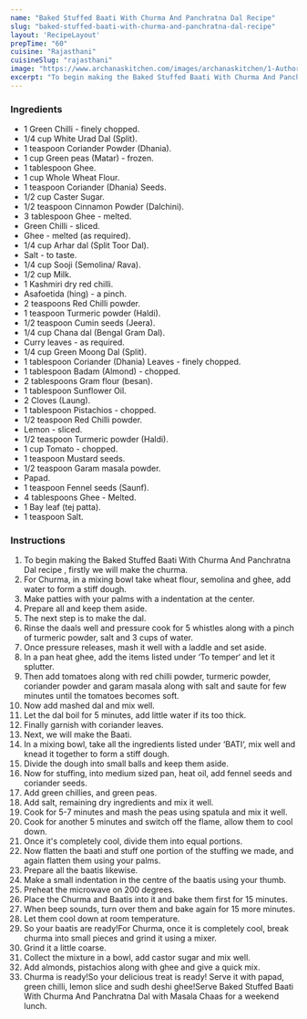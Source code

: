 ---
name: "Baked Stuffed Baati With Churma And Panchratna Dal Recipe"
slug: "baked-stuffed-baati-with-churma-and-panchratna-dal-recipe"
layout: 'RecipeLayout'
prepTime: "60"
cuisine: "Rajasthani"
cuisineSlug: "rajasthani"
image: "https://www.archanaskitchen.com/images/archanaskitchen/1-Author/Dhara/Baked_Stuffed_Baati_With_Churma_And_Panchratna_Dal.jpg"
excerpt: "To begin making the Baked Stuffed Baati With Churma And Panchratna Dal recipe , firstly we will make the churma"
---

### Ingredients

- 1 Green Chilli - finely chopped.
- 1/4 cup White Urad Dal (Split).
- 1 teaspoon Coriander Powder (Dhania).
- 1 cup Green peas (Matar) - frozen.
- 1 tablespoon Ghee.
- 1 cup Whole Wheat Flour.
- 1 teaspoon Coriander (Dhania) Seeds.
- 1/2 cup Caster Sugar.
- 1/2 teaspoon Cinnamon Powder (Dalchini).
- 3 tablespoon Ghee - melted.
- Green Chilli - sliced.
- Ghee - melted (as required).
- 1/4 cup Arhar dal (Split Toor Dal).
- Salt - to taste.
- 1/4 cup Sooji (Semolina/ Rava).
- 1/2 cup Milk.
- 1 Kashmiri dry red chilli.
- Asafoetida (hing) - a pinch.
- 2 teaspoons Red Chilli powder.
- 1 teaspoon Turmeric powder (Haldi).
- 1/2 teaspoon Cumin seeds (Jeera).
- 1/4 cup Chana dal (Bengal Gram Dal).
- Curry leaves - as required.
- 1/4 cup Green Moong Dal (Split).
- 1 tablespoon Coriander (Dhania) Leaves - finely chopped.
- 1 tablespoon Badam (Almond) - chopped.
- 2 tablespoons Gram flour (besan).
- 1 tablespoon Sunflower Oil.
- 2 Cloves (Laung).
- 1 tablespoon Pistachios - chopped.
- 1/2 teaspoon Red Chilli powder.
- Lemon - sliced.
- 1/2 teaspoon Turmeric powder (Haldi).
- 1 cup Tomato - chopped.
- 1 teaspoon Mustard seeds.
- 1/2 teaspoon Garam masala powder.
- Papad.
- 1 teaspoon Fennel seeds (Saunf).
- 4 tablespoons Ghee - Melted.
- 1 Bay leaf (tej patta).
- 1 teaspoon Salt.

### Instructions

1. To begin making the Baked Stuffed Baati With Churma And Panchratna Dal recipe , firstly we will make the churma.
1. For Churma, in a mixing bowl take wheat flour, semolina and ghee, add water to form a stiff dough.
1. Make patties with your palms with a indentation at the center.
1. Prepare all and keep them aside.
1. The next step is to make the dal.
1. Rinse the daals well and pressure cook for 5 whistles along with a pinch of turmeric powder, salt and 3 cups of water.
1. Once pressure releases, mash it well with a laddle and set aside.
1. In a pan heat ghee, add the items listed under ‘To temper‘ and let it splutter.
1. Then add tomatoes along with red chilli powder, turmeric powder, coriander powder and garam masala along with salt and saute for few minutes until the tomatoes becomes soft.
1. Now add mashed dal and mix well.
1. Let the dal boil for 5 minutes, add little water if its too thick.
1. Finally garnish with coriander leaves.
1. Next, we will make the Baati.
1. In a mixing bowl, take all the ingredients listed under ‘BATI‘, mix well and knead it together to form a stiff dough.
1. Divide the dough into small balls and keep them aside.
1. Now for stuffing, into medium sized pan, heat oil, add fennel seeds and coriander seeds.
1. Add green chillies, and green peas.
1. Add salt, remaining dry ingredients and mix it well.
1. Cook for 5-7 minutes and mash the peas using spatula and mix it well.
1. Cook for another 5 minutes and switch off the flame, allow them to cool down.
1. Once it's completely cool, divide them into equal portions.
1. Now flatten the baati and stuff one portion of the stuffing we made, and again flatten them using your palms.
1. Prepare all the baatis likewise.
1. Make a small indentation in the centre of the baatis using your thumb.
1. Preheat the microwave on 200 degrees.
1. Place the Churma and Baatis into it and bake them first for 15 minutes.
1. When beep sounds, turn over them and bake again for 15 more minutes.
1. Let them cool down at room temperature.
1. So your baatis are ready!For Churma, once it is completely cool, break churma into small pieces and grind it using a mixer.
1. Grind it a little coarse.
1. Collect the mixture in a bowl, add castor sugar and mix well.
1. Add almonds, pistachios along with ghee and give a quick mix.
1. Churma is ready!So your delicious treat is ready! Serve it with papad, green chilli, lemon slice and sudh deshi ghee!Serve Baked Stuffed Baati With Churma And Panchratna Dal with Masala Chaas for a weekend lunch.
